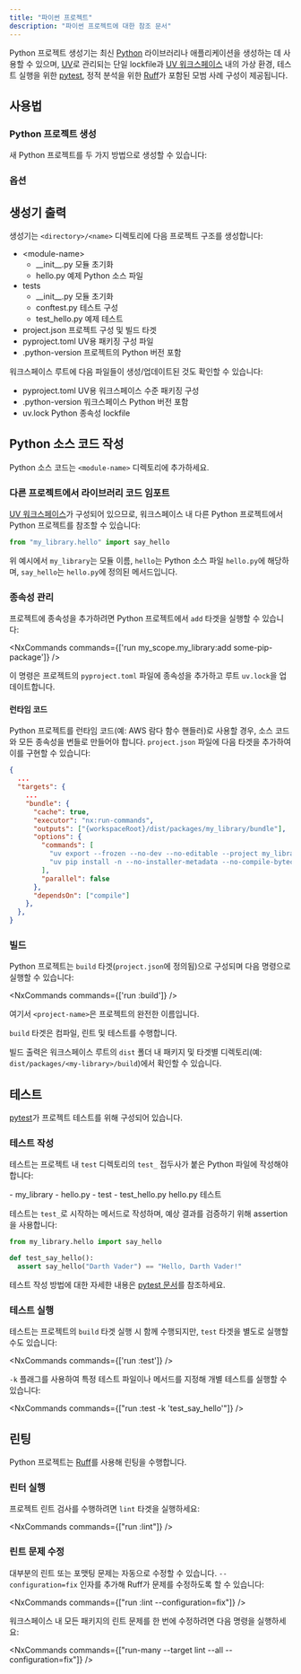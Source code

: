 ```yaml
---
title: "파이썬 프로젝트"
description: "파이썬 프로젝트에 대한 참조 문서"
---
```





Python 프로젝트 생성기는 최신 [Python](https://www.python.org/) 라이브러리나 애플리케이션을 생성하는 데 사용할 수 있으며, [UV](https://docs.astral.sh/uv/)로 관리되는 단일 lockfile과 [UV 워크스페이스](https://docs.astral.sh/uv/concepts/projects/workspaces/) 내의 가상 환경, 테스트 실행을 위한 [pytest](https://docs.pytest.org/en/stable/), 정적 분석을 위한 [Ruff](https://docs.astral.sh/ruff/)가 포함된 모범 사례 구성이 제공됩니다.

## 사용법

### Python 프로젝트 생성

새 Python 프로젝트를 두 가지 방법으로 생성할 수 있습니다:

<RunGenerator generator="py#project" />

### 옵션

<GeneratorParameters generator="py#project" />

## 생성기 출력

생성기는 `<directory>/<name>` 디렉토리에 다음 프로젝트 구조를 생성합니다:

<FileTree>

  - \<module-name>
    - \_\_init\_\_.py 모듈 초기화
    - hello.py 예제 Python 소스 파일
  - tests
    - \_\_init\_\_.py 모듈 초기화
    - conftest.py 테스트 구성
    - test_hello.py 예제 테스트
  - project.json 프로젝트 구성 및 빌드 타겟
  - pyproject.toml UV용 패키징 구성 파일
  - .python-version 프로젝트의 Python 버전 포함

</FileTree>

워크스페이스 루트에 다음 파일들이 생성/업데이트된 것도 확인할 수 있습니다:

<FileTree>

  - pyproject.toml UV용 워크스페이스 수준 패키징 구성
  - .python-version 워크스페이스 Python 버전 포함
  - uv.lock Python 종속성 lockfile

</FileTree>

## Python 소스 코드 작성

Python 소스 코드는 `<module-name>` 디렉토리에 추가하세요.

### 다른 프로젝트에서 라이브러리 코드 임포트

[UV 워크스페이스](https://docs.astral.sh/uv/concepts/projects/workspaces/)가 구성되어 있으므로, 워크스페이스 내 다른 Python 프로젝트에서 Python 프로젝트를 참조할 수 있습니다:

```python title="packages/my_other_project/my_other_project/main.py"
from "my_library.hello" import say_hello
```

위 예시에서 `my_library`는 모듈 이름, `hello`는 Python 소스 파일 `hello.py`에 해당하며, `say_hello`는 `hello.py`에 정의된 메서드입니다.

### 종속성 관리

프로젝트에 종속성을 추가하려면 Python 프로젝트에서 `add` 타겟을 실행할 수 있습니다:

<NxCommands commands={['run my_scope.my_library:add some-pip-package']} />

이 명령은 프로젝트의 `pyproject.toml` 파일에 종속성을 추가하고 루트 `uv.lock`을 업데이트합니다.

#### 런타임 코드

Python 프로젝트를 런타임 코드(예: AWS 람다 함수 핸들러)로 사용할 경우, 소스 코드와 모든 종속성을 번들로 만들어야 합니다. `project.json` 파일에 다음 타겟을 추가하여 이를 구현할 수 있습니다:

```json title="project.json"
{
  ...
  "targets": {
    ...
    "bundle": {
      "cache": true,
      "executor": "nx:run-commands",
      "outputs": ["{workspaceRoot}/dist/packages/my_library/bundle"],
      "options": {
        "commands": [
          "uv export --frozen --no-dev --no-editable --project my_library -o dist/packages/my_library/bundle/requirements.txt",
          "uv pip install -n --no-installer-metadata --no-compile-bytecode --python-platform x86_64-manylinux2014 --python `uv python pin` --target dist/packages/my_library/bundle -r dist/packages/my_library/bundle/requirements.txt"
        ],
        "parallel": false
      },
      "dependsOn": ["compile"]
    },
  },
}
```

### 빌드

Python 프로젝트는 `build` 타겟(`project.json`에 정의됨)으로 구성되며 다음 명령으로 실행할 수 있습니다:

<NxCommands commands={['run <project-name>:build']} />

여기서 `<project-name>`은 프로젝트의 완전한 이름입니다.

`build` 타겟은 컴파일, 린트 및 테스트를 수행합니다.

빌드 출력은 워크스페이스 루트의 `dist` 폴더 내 패키지 및 타겟별 디렉토리(예: `dist/packages/<my-library>/build`)에서 확인할 수 있습니다.

## 테스트

[pytest](https://docs.pytest.org/en/stable/)가 프로젝트 테스트를 위해 구성되어 있습니다.

### 테스트 작성

테스트는 프로젝트 내 `test` 디렉토리의 `test_` 접두사가 붙은 Python 파일에 작성해야 합니다:

<FileTree>
  - my_library
    - hello.py
  - test
    - test_hello.py hello.py 테스트
</FileTree>

테스트는 `test_`로 시작하는 메서드로 작성하며, 예상 결과를 검증하기 위해 assertion을 사용합니다:

```python title="test/test_hello.py"
from my_library.hello import say_hello

def test_say_hello():
  assert say_hello("Darth Vader") == "Hello, Darth Vader!"
```

테스트 작성 방법에 대한 자세한 내용은 [pytest 문서](https://docs.pytest.org/en/stable/how-to/assert.html#)를 참조하세요.

### 테스트 실행

테스트는 프로젝트의 `build` 타겟 실행 시 함께 수행되지만, `test` 타겟을 별도로 실행할 수도 있습니다:

<NxCommands commands={['run <project-name>:test']} />

`-k` 플래그를 사용하여 특정 테스트 파일이나 메서드를 지정해 개별 테스트를 실행할 수 있습니다:

<NxCommands commands={["run <project-name>:test -k 'test_say_hello'"]} />

## 린팅

Python 프로젝트는 [Ruff](https://docs.astral.sh/ruff/)를 사용해 린팅을 수행합니다.

### 린터 실행

프로젝트 린트 검사를 수행하려면 `lint` 타겟을 실행하세요:

<NxCommands commands={["run <project-name>:lint"]} />

### 린트 문제 수정

대부분의 린트 또는 포맷팅 문제는 자동으로 수정할 수 있습니다. `--configuration=fix` 인자를 추가해 Ruff가 문제를 수정하도록 할 수 있습니다:

<NxCommands commands={["run <project-name>:lint --configuration=fix"]} />

워크스페이스 내 모든 패키지의 린트 문제를 한 번에 수정하려면 다음 명령을 실행하세요:

<NxCommands commands={["run-many --target lint --all --configuration=fix"]} />
